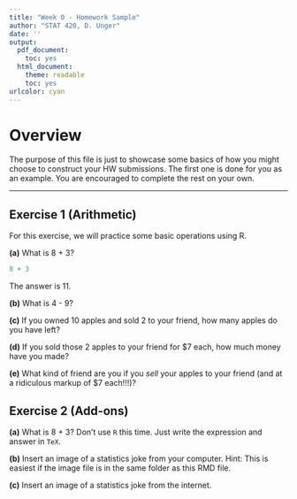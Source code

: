 ```yaml
---
title: "Week 0 - Homework Sample"
author: "STAT 420, D. Unger"
date: ''
output:
  pdf_document:
    toc: yes
  html_document:
    theme: readable
    toc: yes
urlcolor: cyan
---
```



# Overview

The purpose of this file is just to showcase some basics of how you might choose to construct your HW submissions. The first one is done for you as an example. You are encouraged to complete the rest on your own.

***

## Exercise 1 (Arithmetic)

For this exercise, we will practice some basic operations using R.

**(a)** What is 8 + 3?

```r
8 + 3
```

The answer is 11.

**(b)** What is 4 - 9?

**(c)** If you owned 10 apples and sold 2 to your friend, how many apples do you have left?

**(d)** If you sold those 2 apples to your friend for $7 each, how much money have you made?

**(e)** What kind of friend are you if you *sell* your apples to your friend (and at a ridiculous markup of $7 each!!!)?

## Exercise 2 (Add-ons)

**(a)** What is 8 + 3? Don't use `R` this time. Just write the expression and answer in `TeX`.

**(b)** Insert an image of a statistics joke from your computer. Hint: This is easiest if the image file is in the same folder as this RMD file.

**(c)** Insert an image of a statistics joke from the internet.




